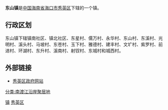 {{Infobox Settlement
| name = 东山镇
| image_skyline = 
| imagesize = 
| image_caption = 
| image_flag = 
| image_shield = 
| pushpin_map = 
| pushpin_label_position = bottom
| subdivision_type = 国家
| subdivision_name = {{CHN}}
| subdivision_type1 = [[中华人民共和国行政区划|省]]
| subdivision_name1 = [[海南省|海南省]]
| subdivision_type2 = [[海南省行政区划|市]]
| subdivision_name2 =  [[海口市|海口市]]
| subdivision_type3 = [[海口市行政区划|区]]
| subdivision_name3 = [[秀英区|秀英区]]
| elevation_m = 
| elevation_ft = 
| area_total_km2 = 
| population_as_of = 
| population_total = 
| population_density_km2 = 
| timezone = [[北京时间|北京时间]]
| utc_offset = +8
| timezone_DST = 
| utc_offset_DST = 
| latd = 
| latm = 
| lats = 
| latNS = 
| longd = 
| longm = 
| longs = 
| longEW = 
| postal_code_type = 邮政编码
| postal_code = 570311
| blank_name = 电话区号
| blank_info = 0898
| website = 
}}
'''东山镇'''是[[中国|中国]][[海南省|海南省]][[海口市|海口市]][[秀英区|秀英区]]下辖的一个镇。

==行政区划==
东山镇下辖镇南社区、镇北社区、东星村、儒万村、永华村、东山村、东溪村、光明村、溪头村、马坡村、东苍村、玉下村、雅德村、建丰村、文圹村、紫罗村、前进村、环湖村、东升村、溪南村、射钗村、东城村和城西村。

==外部链接==
*[https://web.archive.org/web/20090714142042/http://www.hkxyq.cn/ 秀英区政府网站]

{{海南小作品}}
{{秀英区行政区划}}
[[Category:秀英区行政区划|镇]]
[[Category:海口建制镇|秀英区]]
[[分类:南渡江沿岸聚居地|分类:南渡江沿岸聚居地]]